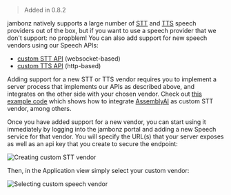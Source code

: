 > Added in 0.8.2

jambonz natively supports a large number of [STT](/verbs/verbs/recognizer) and [TTS](/verbs/verbs/say) speech providers out of the box, but if you want to use a speech provider that we don't support: no propblem! You can also add support for new speech vendors using our Speech APIs:

- [custom STT API](/docs/supporting-articles/custom-speech-stt) (websocket-based)
- [custom TTS API](/docs/supporting-articles/custom-speech-tts) (http-based)

Adding support for a new STT or TTS vendor requires you to implement a server process that implements our APIs as described above, and integrates on the other side with your chosen vendor.  Check out [this example code](https://github.com/jambonz/custom-speech-example) which shows how to integrate [AssemblyAI](https://www.assemblyai.com/) as custom STT vendor, among others.

Once you have added support for a new vendor, you can start using it immediately by logging into the jambonz portal and adding a new Speech service for that vendor.  You will specify the URL(s) that your server exposes as well as an api key that you create to secure the endpoint:

![Creating custom STT vendor](../../assets/images/creating-custom-stt-vendor.png)

Then, in the Application view simply select your custom vendor:

![Selecting custom speech vendor](../../assets/images/using-custom-speech.png)
